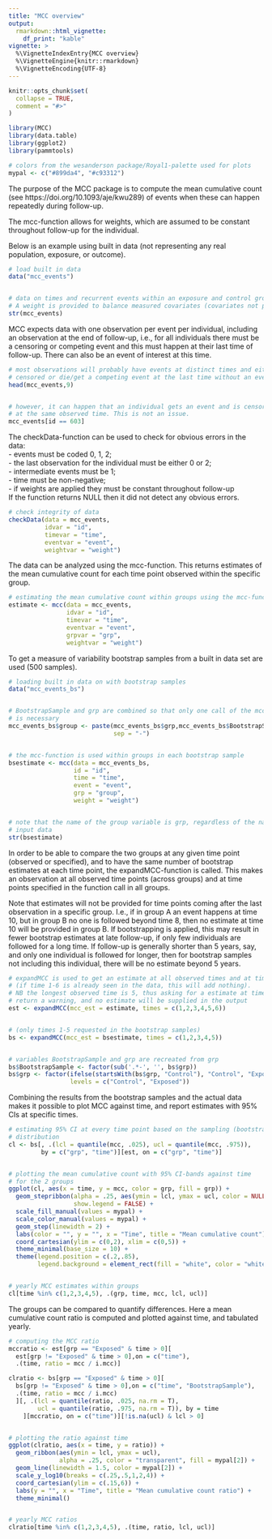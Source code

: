 ```yaml
---
title: "MCC overview"
output: 
  rmarkdown::html_vignette:
    df_print: "kable"
vignette: >
  %\VignetteIndexEntry{MCC overview}
  %\VignetteEngine{knitr::rmarkdown}
  %\VignetteEncoding{UTF-8}
---
```


```r
knitr::opts_chunk$set(
  collapse = TRUE,
  comment = "#>"
)
```

```r
library(MCC)
library(data.table)
library(ggplot2)
library(pammtools)

# colors from the wesanderson package/Royal1-palette used for plots
mypal <- c("#899da4", "#c93312")
```

The purpose of the MCC package is to compute the mean cumulative count (see https://doi.org/10.1093/aje/kwu289) of events when these can happen repeatedly during follow-up.

The mcc-function allows for weights, which are assumed to be constant throughout follow-up for the individual.

Below is an example using built in data (not representing any real population, exposure, or outcome).
```r

# load built in data
data("mcc_events")


# data on times and recurrent events within an exposure and control group.
# A weight is provided to balance measured covariates (covariates not provided)
str(mcc_events)
```

MCC expects data with one observation per event per individual, including an observation at the end of follow-up, i.e., for all individuals there must be a censoring or competing event and this must happen at their last time of follow-up. There can also be an event of interest at this time.
```r
# most observations will probably have events at distinct times and either be
# censored or die/get a competing event at the last time without an event there.
head(mcc_events,9)


# however, it can happen that an individual gets an event and is censored or die
# at the same observed time. This is not an issue.
mcc_events[id == 603]
```

The checkData-function can be used to check for obvious errors in the data:  
 - events must be coded 0, 1, 2;  
 - the last observation for the individual must be either 0 or 2;  
 - intermediate events must be 1;  
 - time must be non-negative;  
 - if weights are applied they must be constant throughout follow-up  
If the function returns NULL then it did not detect any obvious errors.
```r
# check integrity of data
checkData(data = mcc_events,
          idvar = "id",
          timevar = "time",
          eventvar = "event",
          weightvar = "weight")
```

The data can be analyzed using the mcc-function. This returns estimates of the mean cumulative count for each time point observed within the specific group.
```r
# estimating the mean cumulative count within groups using the mcc-function
estimate <- mcc(data = mcc_events,
                idvar = "id",
                timevar = "time",
                eventvar = "event",
                grpvar = "grp",
                weightvar = "weight")
```

To get a measure of variability bootstrap samples from a built in data set are used (500 samples).
```r
# loading built in data on with bootstrap samples
data("mcc_events_bs")


# BootstrapSample and grp are combined so that only one call of the mcc-function
# is necessary
mcc_events_bs$group <- paste(mcc_events_bs$grp,mcc_events_bs$BootstrapSample,
                             sep = "-")


# the mcc-function is used within groups in each bootstrap sample
bsestimate <- mcc(data = mcc_events_bs,
                  id = "id",
                  time = "time",
                  event = "event",
                  grp = "group",
                  weight = "weight")


# note that the name of the group variable is grp, regardless of the name in the
# input data
str(bsestimate)
```

In order to be able to compare the two groups at any given time point (observed or specified), and to have the same number of bootstrap estimates at each time point, the expandMCC-function is called. This makes an observation at all observed time points (across groups) and at time points specified in the function call in all groups.

Note that estimates will not be provided for time points coming after the last observation in a specific group. I.e., if in group A an event happens at time 10, but in group B no one is followed beyond time 8, then no estimate at time 10 will be provided in group B.
If bootstrapping is applied, this may result in fewer bootstrap estimates at late follow-up, if only few individuals are followed for a long time. If follow-up is generally shorter than 5 years, say, and only one individual is followed for longer, then for bootstrap samples not including this individual, there will be no estimate beyond 5 years.
```r
# expandMCC is used to get an estimate at all observed times and at time 1-6
# (if time 1-6 is already seen in the data, this will add nothing).
# NB the longest observed time is 5, thus asking for a estimate at time 6 will
# return a warning, and no estimate will be supplied in the output
est <- expandMCC(mcc_est = estimate, times = c(1,2,3,4,5,6))


# (only times 1-5 requested in the bootstrap samples)
bs <- expandMCC(mcc_est = bsestimate, times = c(1,2,3,4,5))


# variables BootstrapSample and grp are recreated from grp
bs$BootstrapSample <- factor(sub('.*-', '', bs$grp))
bs$grp <- factor(ifelse(startsWith(bs$grp, "Control"), "Control", "Exposed"),
                 levels = c("Control", "Exposed"))
```

Combining the results from the bootstrap samples and the actual data makes it possible to plot MCC against time, and report estimates with 95% CIs at specific times.
```r
# estimating 95% CI at every time point based on the sampling (bootstrap)
# distribution
cl <- bs[, .(lcl = quantile(mcc, .025), ucl = quantile(mcc, .975)),
         by = c("grp", "time")][est, on = c("grp", "time")]


# plotting the mean cumulative count with 95% CI-bands against time
# for the 2 groups
ggplot(cl, aes(x = time, y = mcc, color = grp, fill = grp)) +
  geom_stepribbon(alpha = .25, aes(ymin = lcl, ymax = ucl, color = NULL),
                  show.legend = FALSE) +
  scale_fill_manual(values = mypal) +
  scale_color_manual(values = mypal) +
  geom_step(linewidth = 2) +
  labs(color = "", y = "", x = "Time", title = "Mean cumulative count") +
  coord_cartesian(ylim = c(0,2), xlim = c(0,5)) +
  theme_minimal(base_size = 10) +
  theme(legend.position = c(.2,.85),
        legend.background = element_rect(fill = "white", color = "white"))


# yearly MCC estimates within groups
cl[time %in% c(1,2,3,4,5), .(grp, time, mcc, lcl, ucl)]
```

The groups can be compared to quantify differences. Here a mean cumulative count ratio is computed and plotted against time, and tabulated yearly.
```r
# computing the MCC ratio
mccratio <- est[grp == "Exposed" & time > 0][
  est[grp != "Exposed" & time > 0],on = c("time"),
  .(time, ratio = mcc / i.mcc)]

clratio <- bs[grp == "Exposed" & time > 0][
  bs[grp != "Exposed" & time > 0],on = c("time", "BootstrapSample"),
  .(time, ratio = mcc / i.mcc)
  ][, .(lcl = quantile(ratio, .025, na.rm = T),
        ucl = quantile(ratio, .975, na.rm = T)), by = time
    ][mccratio, on = c("time")][!is.na(ucl) & lcl > 0]


# plotting the ratio against time
ggplot(clratio, aes(x = time, y = ratio)) +
  geom_ribbon(aes(ymin = lcl, ymax = ucl),
              alpha = .25, color = "transparent", fill = mypal[2]) +
  geom_line(linewidth = 1.5, color = mypal[2]) +
  scale_y_log10(breaks = c(.25,.5,1,2,4)) +
  coord_cartesian(ylim = c(.15,6)) +
  labs(y = "", x = "Time", title = "Mean cumulative count ratio") +
  theme_minimal()


# yearly MCC ratios
clratio[time %in% c(1,2,3,4,5), .(time, ratio, lcl, ucl)]
```
